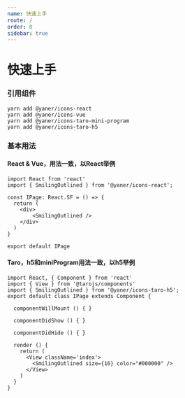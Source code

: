 ```yaml
---
name: 快速上手
route: /
order: 0
sidebar: true
---
```


# 快速上手

### 引用组件

```shell
yarn add @yaner/icons-react
yarn add @yaner/icons-vue
yarn add @yaner/icons-taro-mini-program
yarn add @yaner/icons-taro-h5
```

### 基本用法

#### React & Vue，用法一致，以React举例

```tsx
import React from 'react'
import { SmilingOutlined } from '@yaner/icons-react';

const IPage: React.SF = () => {
  return (
  	<div>
    	<SmilingOutlined />
    </div>
  )
}

export default IPage
```

#### Taro，h5和miniProgram用法一致，以h5举例

```tsx
import React, { Component } from 'react'
import { View } from '@tarojs/components'
import { SmilingOutlined } from '@yaner/icons-taro-h5'; 
export default class IPage extends Component {

  componentWillMount () { }

  componentDidShow () { }

  componentDidHide () { }

  render () {
    return (
      <View className='index'>
        <SmilingOutlined size={16} color="#000000" />
      </View>
    )
  }
}
```
